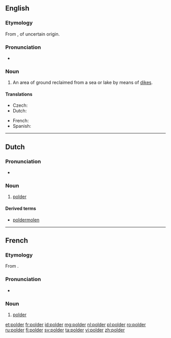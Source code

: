 ==English==

===Etymology===
From {{etyl|nl|en}} {{term|polder|lang=nl}}, of uncertain origin.

===Pronunciation===
*{{a|UK}} {{IPA|/ˈpəʊldə/|/ˈpɒldə/}}
*: {{rhymes|əʊldə(r)}}

===Noun===
{{en-noun}}

# {{cx|geography|lang=en}} An area of ground reclaimed from a sea or lake by means of [[dike]]s.

====Translations====
{{trans-top|area of ground reclaimed from a sea or lake by means of dikes}}
* Czech: {{t|cs|polder|m}}
* Dutch: {{t+|nl|polder|m}}
{{trans-mid}}
* French: {{t+|fr|polder|m}}
* Spanish: {{t|es|pólder|m}}
{{trans-bottom}}

----

==Dutch==
{{wikipedia|lang=nl}}

===Pronunciation===
* {{audio|Nl-polder.ogg|Audio|lang=nl}}

===Noun===
{{nl-noun|m|-s|poldertje}}

# {{cx|geography|lang=nl}} [[#English|polder]]

====Derived terms====
* [[poldermolen]]

----

==French==
===Etymology===
From {{etyl|nl|fr}} {{term|polder|lang=nl}}.

===Pronunciation===
*{{IPA|/pɔl.dɛʁ/|lang=fr}}

===Noun===
{{fr-noun|m}}

# {{cx|geography|lang=fr}} [[#English|polder]]

[[et:polder]]
[[fr:polder]]
[[id:polder]]
[[mg:polder]]
[[nl:polder]]
[[pl:polder]]
[[ro:polder]]
[[ru:polder]]
[[fi:polder]]
[[sv:polder]]
[[ta:polder]]
[[vi:polder]]
[[zh:polder]]